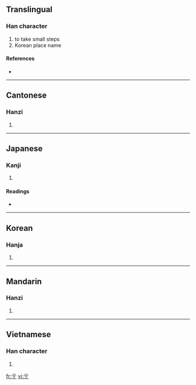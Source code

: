 ==Translingual==

===Han character===
{{Han char|rn=7|rad=二|as=01|sn=3|four=1020<sub>1</sub>|canj=一一弓 (MMN), X一一弓 (XMMN)}}

# to take small steps
# Korean place name

====References====
* {{Han ref|kx=0086.050|dkj=00251|dj=0177.030|hdz=10004.040|uh=4E8D|ud=20109|bh=C948|bd=51528}}

----

==Cantonese==

===Hanzi===
{{yue-hanzi|jyut=|y=chuk1}}

# {{defn|Cantonese|sort=二01}}

----

==Japanese==

===Kanji===
{{ja-kanji|grade=|rs=二01}}

# {{defn|Japanese}}

====Readings====
* {{ja-readings|on=[[ちょく]] (choku)|kun=[[たたずむ]] (tatazumu)}}

----

==Korean==

===Hanja===
{{ko-hanja|hangeul=[[촉]], [[마]]|rv=chok, ma|mr=ch'ok, ma}}

# {{defn|Korean|sort=二01}}

----

==Mandarin==

===Hanzi===
{{cmn-hanzi|pin=[[chù]] ([[chu4]])|wg=ch'u<sup>4</sup>}}

# {{defn|Mandarin|sort=二01}}

----

==Vietnamese==

===Han character===
{{vi-hantu|[[xúc]], [[sục]], [[súc]], [[xục]]|rs=二01}}

# {{defn|Vietnamese|sort=二01}}

[[fr:亍]]
[[vi:亍]]